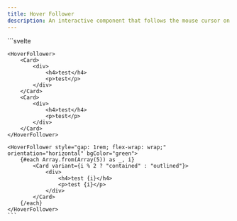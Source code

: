 ```yaml
---
title: Hover Follower
description: An interactive component that follows the mouse cursor on hover, ideal for creating dynamic visual effects and responsive user experiences.
---
```



<Tabs>
  <TabItem label="Preview">
    <HoverFollowerPreview client:load />
  </TabItem>
  <TabItem label="Usage">
    ```svelte
    <script lang="ts">
	    import { Card, HoverFollower } from "@dxdns/feflow"
    </script>

    <HoverFollower>
        <Card>
            <div>
                <h4>test</h4>
                <p>test</p>
            </div>
        </Card>
        <Card>
            <div>
                <h4>test</h4>
                <p>test</p>
            </div>
        </Card>
    </HoverFollower>

    <HoverFollower style="gap: 1rem; flex-wrap: wrap;" orientation="horizontal" bgColor="green">
        {#each Array.from(Array(5)) as _, i}
            <Card variant={i % 2 ? "contained" : "outlined"}>
                <div>
                    <h4>test {i}</h4>
                    <p>test {i}</p>
                </div>
            </Card>
        {/each}
    </HoverFollower>
    ```

  </TabItem>
</Tabs>
